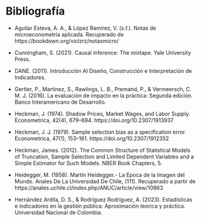 # Bibliografía {#sec-intro .unnumbered}

* Aguilar Esteva, A. A., & López Ramírez, V. (s.f.). Notas de microeconometría aplicada. Recuperado de https://bookdown.org/viclzrz/notasmicro/

* Cunningham, S. (2021). Causal inference: The mixtape. Yale University Press.

* DANE. (2011). Introducción Al Diseño, Construcción e Interpretación de Indicadores.

* Gertler, P., Martinez, S., Rawlings, L. B., Premand, P., & Vermeersch, C. M. J. (2016). La evaluación de impacto en la práctica: Segunda edición. Banco Interamericano de Desarrollo.

* Heckman, J. (1974). Shadow Prices, Market Wages, and Labor Supply. Econometrica, 42(4), 679–694. https://doi.org/10.2307/1913937

* Heckman, J. J. (1979). Sample selection bias as a specification error. Econometrica, 47(1), 153–161. https://doi.org/10.2307/1912352

* Heckman, James. (2012). The Common Structure of Statistical Models of Truncation, Sample Selection and Limited Dependent Variables and a Simple Estimator for Such Models. NBER Book Chapters, 5.

* Heidegger, M. (1958). Martín Heidegger.- La Epoca de la Imagen del Mundo. Anales De La Universidad De Chile, (111). Recuperado a partir de https://anales.uchile.cl/index.php/ANUC/article/view/10863

* Hernández Ardila, D. S., & Rodríguez Rodríguez, A. (2023). Estadísticas e indicadores en la gestión pública: Aproximación teórica y práctica. Universidad Nacional de Colombia.

